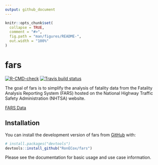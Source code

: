 ```yaml
---
output: github_document
---
```


<!-- README.md is generated from README.Rmd. Please edit that file -->

```r
knitr::opts_chunk$set(
  collapse = TRUE,
  comment = "#>",
  fig.path = "man/figures/README-",
  out.width = "100%"
)
```

# fars

<!-- badges: start -->
[![R-CMD-check](https://github.com/RonECox/fars/actions/workflows/R-CMD-check.yaml/badge.svg)](https://github.com/RonECox/fars/actions/workflows/R-CMD-check.yaml)
[![Travis build status](https://travis-ci.com/RonECox/fars.svg?branch=main)](https://travis-ci.com/RonECox/fars)
<!-- badges: end -->

The goal of fars is to simplify the analysis of fatality data from the Fatality
Analysis Reporting System (FARS) hosted on the National Highway Traffic Safety
Administration (NHTSA) website.

[FARS Data](https://www.nhtsa.gov/research-data/fatality-analysis-reporting-system-fars)

## Installation

You can install the development version of fars from [GitHub](https://github.com/) with:

``` r
# install.packages("devtools")
devtools::install_github("RonECox/fars")
```
Please see the documentation for basic usage and use case information.
